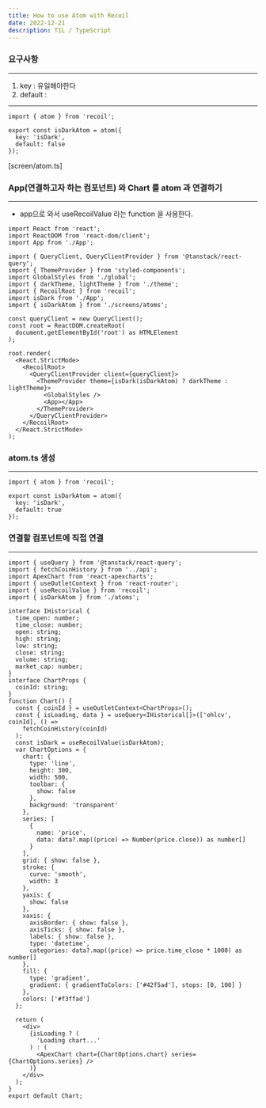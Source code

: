 ```yaml
---
title: How to use Atom with Recoil
date: 2022-12-21
description: TIL / TypeScript
---
```


### 요구사항

---

1. key : 유일해야한다
2. default :

---

```tsx
import { atom } from 'recoil';

export const isDarkAtom = atom({
  key: 'isDark',
  default: false
});
```

[screen/atom.ts]

### App(연결하고자 하는 컴포넌트) 와 Chart 를 atom 과 연결하기

---

- app으로 와서 useRecoilValue 라는 function 을 사용한다.

```tsx
import React from 'react';
import ReactDOM from 'react-dom/client';
import App from './App';

import { QueryClient, QueryClientProvider } from '@tanstack/react-query';
import { ThemeProvider } from 'styled-components';
import GlobalStyles from './global';
import { darkTheme, lightTheme } from './theme';
import { RecoilRoot } from 'recoil';
import isDark from './App';
import { isDarkAtom } from './screens/atoms';

const queryClient = new QueryClient();
const root = ReactDOM.createRoot(
  document.getElementById('root') as HTMLElement
);

root.render(
  <React.StrictMode>
    <RecoilRoot>
      <QueryClientProvider client={queryClient}>
        <ThemeProvider theme={isDark(isDarkAtom) ? darkTheme : lightTheme}>
          <GlobalStyles />
          <App></App>
        </ThemeProvider>
      </QueryClientProvider>
    </RecoilRoot>
  </React.StrictMode>
);
```

### atom.ts 생성

---

```tsx
import { atom } from 'recoil';

export const isDarkAtom = atom({
  key: 'isDark',
  default: true
});
```

### 연결할 컴포넌트에 직접 연결

---

```tsx
import { useQuery } from '@tanstack/react-query';
import { fetchCoinHistory } from '../api';
import ApexChart from 'react-apexcharts';
import { useOutletContext } from 'react-router';
import { useRecoilValue } from 'recoil';
import { isDarkAtom } from './atoms';

interface IHistorical {
  time_open: number;
  time_close: number;
  open: string;
  high: string;
  low: string;
  close: string;
  volume: string;
  market_cap: number;
}
interface ChartProps {
  coinId: string;
}
function Chart() {
  const { coinId } = useOutletContext<ChartProps>();
  const { isLoading, data } = useQuery<IHistorical[]>(['ohlcv', coinId], () =>
    fetchCoinHistory(coinId)
  );
  const isDark = useRecoilValue(isDarkAtom);
  var ChartOptions = {
    chart: {
      type: 'line',
      height: 300,
      width: 500,
      toolbar: {
        show: false
      },
      background: 'transparent'
    },
    series: [
      {
        name: 'price',
        data: data?.map((price) => Number(price.close)) as number[]
      }
    ],
    grid: { show: false },
    stroke: {
      curve: 'smooth',
      width: 3
    },
    yaxis: {
      show: false
    },
    xaxis: {
      axisBorder: { show: false },
      axisTicks: { show: false },
      labels: { show: false },
      type: 'datetime',
      categories: data?.map((price) => price.time_close * 1000) as number[]
    },
    fill: {
      type: 'gradient',
      gradient: { gradientToColors: ['#42f5ad'], stops: [0, 100] }
    },
    colors: ['#f3ffad']
  };

  return (
    <div>
      {isLoading ? (
        'Loading chart...'
      ) : (
        <ApexChart chart={ChartOptions.chart} series={ChartOptions.series} />
      )}
    </div>
  );
}
export default Chart;
```
